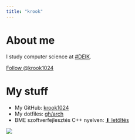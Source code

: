 ```yaml
---
title: "krook"
---
```


<div class="row">

<div class="col-sm-6">
# About me

I study computer science at [#DEIK](https://unideb.hu).

<a class="github-button" href="https://github.com/krook1024" data-size="large" aria-label="Follow @krook1024 on GitHub">Follow @krook1024</a>

# My stuff

+ My GitHub: [krook1024](https://github.com/krook1024)
+ My dotfiles: [gh/arch](https://github.com/krook1024/arch/)
+ BME szoftverfejlesztés C++ nyelven: [⬇ letöltés](http://shrek.unideb.hu/~krook/dl/Levendovszky%20-%20Szoftverfejleszt%c3%a9s%20C++%20nyelven.pdf)
</div>

<div class="col-sm-6">![](shrek.png)</div>

</div>
